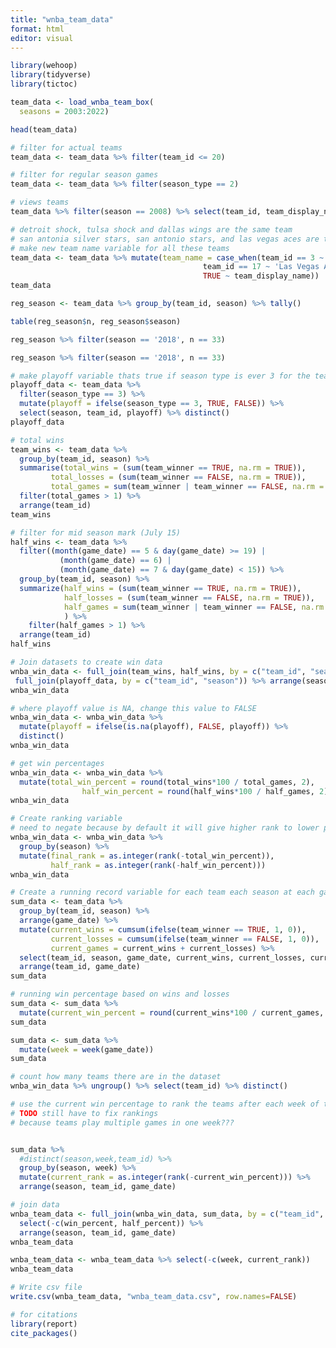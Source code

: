 ```yaml
---
title: "wnba_team_data"
format: html
editor: visual
---
```


```r
library(wehoop)
library(tidyverse)
library(tictoc)
```

```r
team_data <- load_wnba_team_box(
  seasons = 2003:2022)
```

```r
head(team_data)
```

```r
# filter for actual teams
team_data <- team_data %>% filter(team_id <= 20)
```

```r
# filter for regular season games
team_data <- team_data %>% filter(season_type == 2)
```



```r
# views teams
team_data %>% filter(season == 2008) %>% select(team_id, team_display_name) %>% distinct() %>% arrange(team_id)
```

```r
# detroit shock, tulsa shock and dallas wings are the same team
# san antonia silver stars, san antonio stars, and las vegas aces are the same team
# make new team name variable for all these teams
team_data <- team_data %>% mutate(team_name = case_when(team_id == 3 ~ 'Dallas Wings',
                                           team_id == 17 ~ 'Las Vegas Aces',
                                           TRUE ~ team_display_name)) 
team_data
```

```r
reg_season <- team_data %>% group_by(team_id, season) %>% tally()
```

```r
table(reg_season$n, reg_season$season)
```

```r
reg_season %>% filter(season == '2018', n == 33)
```

```r
reg_season %>% filter(season == '2018', n == 33)
```


```r
# make playoff variable thats true if season type is ever 3 for the team
playoff_data <- team_data %>% 
  filter(season_type == 3) %>%
  mutate(playoff = ifelse(season_type == 3, TRUE, FALSE)) %>%
  select(season, team_id, playoff) %>% distinct()
playoff_data
```

```r
# total wins
team_wins <- team_data %>% 
  group_by(team_id, season) %>% 
  summarise(total_wins = (sum(team_winner == TRUE, na.rm = TRUE)), 
         total_losses = (sum(team_winner == FALSE, na.rm = TRUE)), 
         total_games = sum(team_winner | team_winner == FALSE, na.rm = TRUE)) %>% 
  filter(total_games > 1) %>%
  arrange(team_id) 
team_wins
```

```r
# filter for mid season mark (July 15)
half_wins <- team_data %>%  
  filter((month(game_date) == 5 & day(game_date) >= 19) | 
           (month(game_date) == 6) |
           (month(game_date) == 7 & day(game_date) < 15)) %>% 
  group_by(team_id, season) %>% 
  summarize(half_wins = (sum(team_winner == TRUE, na.rm = TRUE)), 
            half_losses = (sum(team_winner == FALSE, na.rm = TRUE)),
            half_games = sum(team_winner | team_winner == FALSE, na.rm = TRUE), 
            ) %>% 
    filter(half_games > 1) %>%
  arrange(team_id) 
half_wins
```

```r
# Join datasets to create win data
wnba_win_data <- full_join(team_wins, half_wins, by = c("team_id", "season")) %>% 
 full_join(playoff_data, by = c("team_id", "season")) %>% arrange(season)
wnba_win_data
```

```r
# where playoff value is NA, change this value to FALSE
wnba_win_data <- wnba_win_data %>% 
  mutate(playoff = ifelse(is.na(playoff), FALSE, playoff)) %>% 
  distinct()
wnba_win_data
```

```r
# get win percentages
wnba_win_data <- wnba_win_data %>% 
  mutate(total_win_percent = round(total_wins*100 / total_games, 2), 
                half_win_percent = round(half_wins*100 / half_games, 2))
wnba_win_data
```

```r
# Create ranking variable
# need to negate because by default it will give higher rank to lower percents
wnba_win_data <- wnba_win_data %>% 
  group_by(season) %>% 
  mutate(final_rank = as.integer(rank(-total_win_percent)), 
         half_rank = as.integer(rank(-half_win_percent)))
wnba_win_data
```

```r
# Create a running record variable for each team each season at each game
sum_data <- team_data %>% 
  group_by(team_id, season) %>% 
  arrange(game_date) %>%
  mutate(current_wins = cumsum(ifelse(team_winner == TRUE, 1, 0)), 
         current_losses = cumsum(ifelse(team_winner == FALSE, 1, 0)), 
         current_games = current_wins + current_losses) %>%
  select(team_id, season, game_date, current_wins, current_losses, current_games, team_winner) %>%
  arrange(team_id, game_date)
sum_data
```

```r
# running win percentage based on wins and losses
sum_data <- sum_data %>% 
  mutate(current_win_percent = round(current_wins*100 / current_games, 2))
sum_data
```

```r
sum_data <- sum_data %>% 
  mutate(week = week(game_date)) 
sum_data
```

```r
# count how many teams there are in the dataset
wnba_win_data %>% ungroup() %>% select(team_id) %>% distinct()
```

```r
# use the current win percentage to rank the teams after each week of the season
# TODO still have to fix rankings
# because teams play multiple games in one week??? 


sum_data %>% 
  #distinct(season,week,team_id) %>% 
  group_by(season, week) %>% 
  mutate(current_rank = as.integer(rank(-current_win_percent))) %>%
  arrange(season, team_id, game_date)
```

```r
# join data
wnba_team_data <- full_join(wnba_win_data, sum_data, by = c("team_id", "season")) %>%
  select(-c(win_percent, half_percent)) %>%
  arrange(season, team_id, game_date)
wnba_team_data
```

```r
wnba_team_data <- wnba_team_data %>% select(-c(week, current_rank))
wnba_team_data
```

```r
# Write csv file
write.csv(wnba_team_data, "wnba_team_data.csv", row.names=FALSE)
```

```r
# for citations
library(report)
cite_packages()
```
